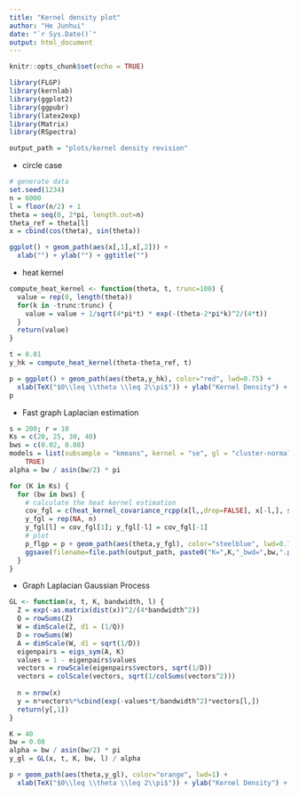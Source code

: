```yaml
---
title: "Kernel density plot"
author: "He Junhui"
date: "`r Sys.Date()`"
output: html_document
---
```


```r
knitr::opts_chunk$set(echo = TRUE)
```


```r
library(FLGP)
library(kernlab)
library(ggplot2)
library(ggpubr)
library(latex2exp)
library(Matrix)
library(RSpectra)
```

```r
output_path = "plots/kernel density revision"
```


+ circle case

```r
# generate data
set.seed(1234)
n = 6000
l = floor(n/2) + 1
theta = seq(0, 2*pi, length.out=n)
theta_ref = theta[l]
x = cbind(cos(theta), sin(theta))
```

```r
ggplot() + geom_path(aes(x[,1],x[,2])) +
  xlab("") + ylab("") + ggtitle("")
```

+ heat kernel

```r
compute_heat_kernel <- function(theta, t, trunc=100) {
  value = rep(0, length(theta))
  for(k in -trunc:trunc) {
    value = value + 1/sqrt(4*pi*t) * exp(-(theta-2*pi*k)^2/(4*t))
  }
  return(value)
}

t = 0.01
y_hk = compute_heat_kernel(theta-theta_ref, t)
```

```r
p = ggplot() + geom_path(aes(theta,y_hk), color="red", lwd=0.75) +
  xlab(TeX("$0\\leq \\theta \\leq 2\\pi$")) + ylab("Kernel Density") + ggtitle("")
p
```

+ Fast graph Laplacian estimation

```r
s = 200; r = 10
Ks = c(20, 25, 30, 40)
bws = c(0.02, 0.08)
models = list(subsample = "kmeans", kernel = "se", gl = "cluster-normalized", root =
    TRUE)
alpha = bw / asin(bw/2) * pi
```


```r
for (K in Ks) {
  for (bw in bws) {
    # calculate the heat kernel estimation
    cov_fgl = c(heat_kernel_covariance_rcpp(x[l,,drop=FALSE], x[-l,], s, r, t/bw^2, K, models, bw, nstart = 5)) / alpha
    y_fgl = rep(NA, n)
    y_fgl[l] = cov_fgl[1]; y_fgl[-l] = cov_fgl[-1]
    # plot
    p_flgp = p + geom_path(aes(theta,y_fgl), color="steelblue", lwd=0.75, linetype="solid")
    ggsave(filename=file.path(output_path, paste0("K=",K,"_bwd=",bw,".pdf")), p_flgp, width=5, height=5)
  }
}
```

+ Graph Laplacian Gaussian Process

```r
GL <- function(x, t, K, bandwidth, l) {
  Z = exp(-as.matrix(dist(x))^2/(4*bandwidth^2))
  Q = rowSums(Z)
  W = dimScale(Z, d1 = (1/Q))
  D = rowSums(W)
  A = dimScale(W, d1 = sqrt(1/D))
  eigenpairs = eigs_sym(A, K)
  values = 1 - eigenpairs$values
  vectors = rowScale(eigenpairs$vectors, sqrt(1/D))
  vectors = colScale(vectors, sqrt(1/colSums(vectors^2)))
  
  n = nrow(x)
  y = n*vectors%*%cbind(exp(-values*t/bandwidth^2)*vectors[l,])
  return(y[,1])
}
```

```r
K = 40
bw = 0.08
alpha = bw / asin(bw/2) * pi
y_gl = GL(x, t, K, bw, l) / alpha
```

```r
p + geom_path(aes(theta,y_gl), color="orange", lwd=1) + 
  xlab(TeX("$0\\leq \\theta \\leq 2\\pi$")) + ylab("Kernel Density") + ggtitle("")
```
